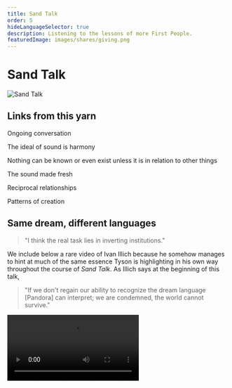 ```yaml
---
title: Sand Talk
order: 5
hideLanguageSelector: true
description: Listening to the lessons of more First People.
featuredImage: images/shares/giving.png
---
```


# Sand Talk

![Sand Talk](/images/sand-talk.png)

<AudioPlayer src="https://kernel-audio.s3.amazonaws.com/sand_talk.mp3"/>

## Links from this yarn

<List>

<Link to="/learn/module-0/conversation">

Ongoing conversation

</Link>

<Link to="https://andytudhope.africa/academy/communal-language/#love-this-sound">

The ideal of sound is harmony

</Link>

<Link to="/module-metta/relating-kernel/">

Nothing can be known or even exist unless it is in relation to other things

</Link>

<Link to="https://finding.thebluebook.co.za/nine">

The sound made fresh

</Link>

<Link to="/conversation/reciprocity">

Reciprocal relationships

</Link>

<Link to="/learn/module-0/play-of-pattern">

Patterns of creation

</Link>

</List>

## Same dream, different languages

> "I think the real task lies in inverting institutions."

We include below a rare video of Ivan Illich because he somehow manages to hint at much of the same essence Tyson is highlighting in his own way throughout the course of _Sand Talk_. As Illich says at the beginning of this talk,

> "If we don't regain our ability to recognize the dream language [Pandora] can interpret; we are condemned, the world cannot survive."

<Video src="https://www.youtube-nocookie.com/embed/3mYlqojhn60?start=88" />

> "This means transforming our language again."

> "More and more, we define democracy as reaching consensus on the minimum that everyone _should_ have. I propose the inverse of this notion: the main goal of a healthy political system should be to establish the maximum that everyone can agree is enough for each person."

> "Epimetheus remained with the only gft that didn't escape [...] He is the man who stayed with Pandora, who closed her amphora before hope could escape. He is the man who stayed with his fellow beings [...] Our real problem today lies in regaining a deeply humanistic understanding of hope in our fellow humans, in this world, on this earth. Hope was alienated when it become the product of supernatural institutions."

> "There must be a distinction between the hope we regain and hope in the sense of expectation. We must relearn how to distinguish between openness to being surprised by another and the expectation that the institution will give us the product that we learned to plan for and identify ahead of time. I think that rediscovering our ability to depend on each other, even in technological societies - which are in the worst condition of all societies, in the West and the East - is the greatest task of our time."

<InfoBlock>

<Box>

For just a fleeting moment  
we are lent to each other.  
  
We live because you draw us.  
We have colour because you paint us.  
We breathe because you sing us.  
But just for a fleeting moment,  
we are lent to each other.  
  
Because we erase ourselves,  
like a drawing, even one made in obsidian,  
we lose our colour,  
as even the quetzatl loses its colour.  
We lose our sound, our breath
as does even the water's song.  
  
But for just a fleeting moment  
we are lent to each other.  

</Box>

</InfoBlock>